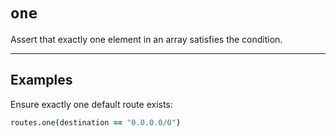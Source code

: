 # `one`

Assert that exactly one element in an array satisfies the condition.

---

## Examples

Ensure exactly one default route exists:
```coffee
routes.one(destination == "0.0.0.0/0")
```
